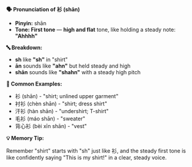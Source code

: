 **🗣️ Pronunciation of 衫 (shān)**

- **Pinyin:** shān
- **Tone: First tone** — **high and flat** tone, like holding a steady note: **"Ahhhh"**

**🔤 Breakdown:**

- **sh** like **"sh"** in "shirt"
- **ān** sounds like **"ahn"** but held steady and high
- **shān** sounds like **"shahn"** with a steady high pitch

**📝 Common Examples:**

- 衫 (shān) - "shirt; unlined upper garment"
- 衬衫 (chèn shān) - "shirt; dress shirt"
- 汗衫 (hàn shān) - "undershirt; T-shirt"
- 毛衫 (máo shān) - "sweater"
- 背心衫 (bèi xīn shān) - "vest"

**💡 Memory Tip:**

Remember "shirt" starts with "sh" just like 衫, and the steady first tone is like confidently saying
"This is my shirt!" in a clear, steady voice.
